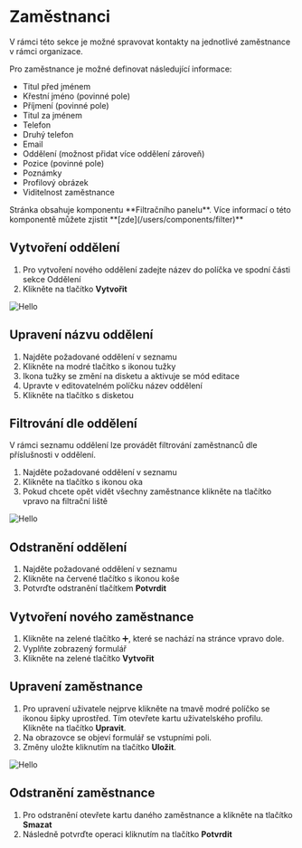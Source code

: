 
# Zaměstnanci

V rámci této sekce je možné spravovat kontakty na jednotlivé zaměstnance v rámci organizace.

Pro zaměstnance je možné definovat následující informace:

- Titul před jménem
- Křestní jméno (povinné pole)
- Příjmení (povinné pole)
- Titul za jménem
- Telefon
- Druhý telefon
- Email
- Oddělení (možnost přidat více oddělení zároveň)
- Pozice (povinné pole)
- Poznámky
- Profilový obrázek
- Viditelnost zaměstnance

<Callout type="info" emoji="💡">
   Stránka obsahuje komponentu **Filtračního panelu**. Více informací o této komponentě můžete zjistit **[zde](/users/components/filter)**
</Callout>

## Vytvoření oddělení

1. Pro vytvoření nového oddělení zadejte název do políčka ve spodní části sekce Oddělení
2. Klikněte na tlačítko **Vytvořit**

![Hello](/images/employees-new-dep.PNG)

## Upravení názvu oddělení

1. Najděte požadované oddělení v seznamu
2. Klikněte na modré tlačítko s ikonou tužky
3. Ikona tužky se změní na disketu a aktivuje se mód editace
4. Upravte v editovatelném políčku název oddělení
5. Klikněte na tlačítko s disketou

## Filtrování dle oddělení

V rámci seznamu oddělení lze provádět filtrování zaměstnanců dle příslušnosti v oddělení.

1. Najděte požadované oddělení v seznamu
2. Klikněte na tlačítko s ikonou oka
3. Pokud chcete opět vidět všechny zaměstnance klikněte na tlačítko vpravo na filtrační liště

![Hello](/images/employees-filter-dep.PNG)

## Odstranění oddělení

1. Najděte požadované oddělení v seznamu
2. Klikněte na červené tlačítko s ikonou koše
3. Potvrďte odstranění tlačítkem **Potvrdit**

## Vytvoření nového zaměstnance

1. Klikněte na zelené tlačítko ➕, které se nachází na stránce vpravo dole.
2. Vyplňte zobrazený formulář
3. Klikněte na zelené tlačítko **Vytvořit**

## Upravení zaměstnance

1. Pro upravení uživatele nejprve klikněte na tmavě modré políčko se ikonou šipky uprostřed. Tím otevřete kartu uživatelského profilu. Klikněte na tlačítko **Upravit**.
2. Na obrazovce se objeví formulář se vstupními poli.
3. Změny uložte kliknutím na tlačítko **Uložit**.

![Hello](/images/employees-edit.PNG)

## Odstranění zaměstnance

1. Pro odstranění otevřete kartu daného zaměstnance a klikněte na tlačítko **Smazat**
2. Následně potvrďte operaci kliknutím na tlačítko **Potvrdit**